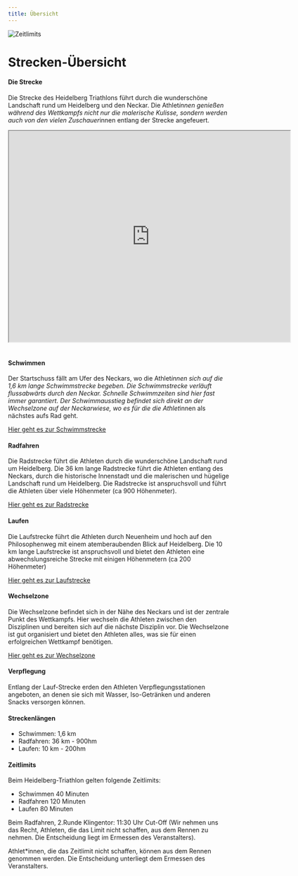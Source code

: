 ```yaml
---
title: Übersicht
---
```



![Zeitlimits](/img/banner/Zeitlimits.png)

# Strecken-Übersicht

#### Die Strecke

Die Strecke des Heidelberg Triathlons führt durch die wunderschöne Landschaft
rund um Heidelberg und den Neckar. Die Athlet*innen genießen während des
Wettkampfs nicht nur die malerische Kulisse, sondern werden auch von den
vielen Zuschauer*innen entlang der Strecke angefeuert.

<KlaroElement kname="googlemaps">
  <iframe
    src="https://www.google.com/maps/d/u/0/embed?mid=1EoCKBz76ROOd67Mjg6aV0ICBFSdQJ4w&ehbc=2E312F&noprof=1"
    data-name="googlemaps"
    width="640"
    height="480"
  ></iframe>
</KlaroElement>
<br />
<br />

#### Schwimmen

Der Startschuss fällt am Ufer des Neckars, wo die Athlet*innen sich auf die 1,6
km lange Schwimmstrecke begeben. Die Schwimmstrecke verläuft flussabwärts
durch den Neckar. Schnelle Schwimmzeiten sind hier fast immer
garantiert. Der Schwimmausstieg befindet sich direkt an der Wechselzone auf der
Neckarwiese, wo es für die die Athlet*innen als nächstes aufs Rad geht.

[Hier geht es zur Schwimmstrecke](/Strecke/Schwimmstrecke)

#### Radfahren

Die Radstrecke führt die Athleten durch die wunderschöne Landschaft rund um Heidelberg. Die 36 km lange Radstrecke führt die Athleten entlang des Neckars, durch die historische Innenstadt und die malerischen und hügelige Landschaft rund um Heidelberg. Die Radstrecke ist anspruchsvoll und führt die Athleten über viele Höhenmeter (ca 900 Höhenmeter).

[Hier geht es zur Radstrecke](/Strecke/Radstrecke)

#### Laufen

Die Laufstrecke führt die Athleten durch Neuenheim und hoch auf den Philosophenweg mit einem atemberaubenden Blick auf Heidelberg. Die 10 km lange Laufstrecke ist anspruchsvoll und bietet den Athleten eine abwechslungsreiche Strecke mit einigen Höhenmetern (ca 200 Höhenmeter)

[Hier geht es zur Laufstrecke](/Strecke/Laufstrecke)

#### Wechselzone

Die Wechselzone befindet sich in der Nähe des Neckars und ist der zentrale Punkt des Wettkampfs. Hier wechseln die Athleten zwischen den Disziplinen und bereiten sich auf die nächste Disziplin vor. Die Wechselzone ist gut organisiert und bietet den Athleten alles, was sie für einen erfolgreichen Wettkampf benötigen.

[Hier geht es zur Wechselzone](/Strecke/Wechselzone)

#### Verpflegung

Entlang der Lauf-Strecke erden den Athleten Verpflegungsstationen angeboten, an denen sie sich mit Wasser, Iso-Getränken und anderen Snacks versorgen können.

#### Streckenlängen

- Schwimmen: 1,6 km
- Radfahren: 36 km - 900hm
- Laufen: 10 km - 200hm

#### Zeitlimits

Beim Heidelberg-Triathlon gelten folgende Zeitlimits:

- Schwimmen 40 Minuten
- Radfahren 120 Minuten
- Laufen 80 Minuten

Beim Radfahren, 2.Runde Klingentor: 11:30 Uhr Cut-Off (Wir nehmen uns das Recht, Athleten, die das Limit nicht schaffen, aus dem Rennen zu nehmen. Die Entscheidung liegt im Ermessen des Veranstalters).

Athlet\*innen, die das Zeitlimit nicht schaffen, können aus dem Rennen
genommen werden. Die Entscheidung unterliegt dem Ermessen des
Veranstalters.
